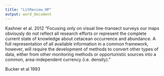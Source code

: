```yaml
---
title: "LitReview_HP"
output: word_document
---
```


Kashner et al. 2012
"Focusing only on visual line-transect surveys our maps obviously do not reflect all research efforts or represent the complete current state of knowledge about cetacean occurrence and abundance. A full representation of all available information in a common framework, however, will require the development of methods to convert other types of data, either from other monitoring methods or opportunistic sources into a common, area-independent currency (i.e. density)."

Bucker et al 1993


